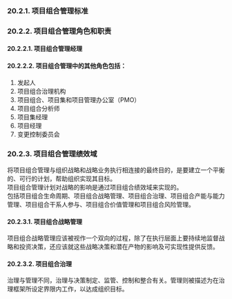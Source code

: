 
### 20.2.1. 项目组合管理标准
### 20.2.2. 项目组合管理角色和职责

#### 20.2.2.1. 项目组合管理经理

#### 20.2.2.2. 项目组合管理中的其他角色包括：
1.  发起人
2.  项目组合治理机构
3.  项目组合、项目集和项目管理办公室（PMO）
4.  项目组合分析师
5.  项目集经理
6.  项目经理
7.  变更控制委员会

### 20.2.3.  项目组合管理绩效域
将项目组合管理与组织战略和战略业务执行相连接的最终目的，是要建立一个平衡的、可行的计划，帮助组织实现其目标。  
项目组合管理计划对战略的影响是通过项目组合绩效域来实现的。  
包括项目组合生命周期、项目组合战略管理、项目组合治理、项目组合产能与能力管理、项目组合干系人参与、项目组合价值管理和项目组合风险管理。

#### 20.2.3.1. 项目组合战略管理
项目组合战略管理应该被视作一个双向的过程，除了在执行层面上要持续地监督战略和投资决策，还应该就这些战略决策和潜在产物的影响及可实现性提供反馈。

#### 20.2.3.2. 项目组合治理
治理与管理不同，治理与决策制定、监管、控制和整合有关。管理则被描述为在治理框架所设定界限内工作，以达成组织目标。
